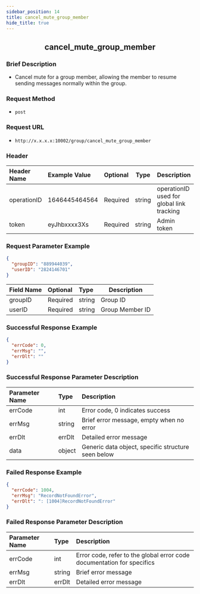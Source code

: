 ```yaml
---
sidebar_position: 14
title: cancel_mute_group_member
hide_title: true
---
```


<center>

## cancel_mute_group_member

</center>

### Brief Description
- Cancel mute for a group member, allowing the member to resume sending messages normally within the group.
### Request Method
- `post` 
### Request URL
- `http://x.x.x.x:10002/group/cancel_mute_group_member` 

### Header
| Header Name | Example Value | Optional | Type | Description |
|:----    |:-------    |:--- |---|------      |
|operationID|1646445464564|Required|string|operationID used for global link tracking|
|token|eyJhbxxxx3Xs|Required|string|Admin token|

### Request Parameter Example

```json
{
  "groupID": "889944039",
  "userID": "2824146701"
}
```
| Field Name | Optional | Type | Description |
|:----    |:-------    |:--- |---|
|groupID|Required|string|Group ID|
|userID|Required|string|Group Member ID|

### Successful Response Example

```json
{
  "errCode": 0,
  "errMsg": "",
  "errDlt": ""
}
```
### Successful Response Parameter Description

| Parameter Name | Type | Description |
|:----    |:-------    |:--- |
|errCode|int|Error code, 0 indicates success|
|errMsg|string|Brief error message, empty when no error|
|errDlt|errDlt|Detailed error message|
|data|object|Generic data object, specific structure seen below|

### Failed Response Example

```json
{
  "errCode": 1004,
  "errMsg": "RecordNotFoundError",
  "errDlt": ": [1004]RecordNotFoundError"
}
```
### Failed Response Parameter Description

| Parameter Name | Type | Description |
|:----    |:-------    |:--- |
|errCode|int|Error code, refer to the global error code documentation for specifics|
|errMsg|string|Brief error message|
|errDlt|errDlt|Detailed error message|